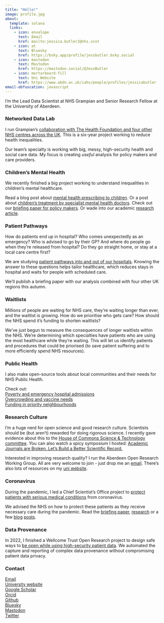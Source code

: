 ```yaml
---
title: "Hello!"
image: profile.jpg
about:
  template: solana
  links:
    - icon: envelope
      text: Email
      href: mailto:jessica.butler2@nhs.scot
    - icon: at
      text: Bluesky
      href: https://bsky.app/profile/jessbutler.bsky.social
    - icon: mastodon
      text: Mastodon
      href: https://mastodon.social/@JessButler
    - icon: mortarboard-fill
      text: Uni Website
      href: https://www.abdn.ac.uk/iahs/people/profiles/jessicabutler
email-obfuscation: javascript
---
```


I'm the Lead Data Scientist at NHS Grampian and Senior Research Fellow at the University of Aberdeen.<br>

### Networked Data Lab

I run Grampian's [collaboration with The Health Foundation and four other NHS centres across the UK](https://www.health.org.uk/funding-and-partnerships/the-networked-data-lab). This is a six-year project working to reduce health inequalities.

Our team's specialty is working with big, messy, high-security health and social care data. My focus is creating *useful* analysis for policy makers and care providers.

### Children's Mental Health

We recently finished a big project working to understand inequalities in children's mental healthcare.

Read a blog post about [mental health prescribing to children](https://jessbutler.github.io/posts/pis/). Or a post about [children's treatment by specialist mental health doctors](https://jessbutler.github.io/posts/referrals/). Check out our [briefing paper for policy makers](https://www.health.org.uk/publications/reports/improving-children-and-young-peoples-mental-health-services). Or wade into our academic [research article](https://bmcpsychiatry.biomedcentral.com/articles/10.1186/s12888-022-04438-5).

### Patient Pathways

How do patients end up in hospital? Who comes unexpectedly as an emergency? Who is advised to go by their GP? And where do people go when they're released from hospital? Do they go straight home, or stay at a local care centre first?

We are studying [patient pathways into and out of our hospitals](https://www.health.org.uk/publications/long-reads/the-challenges-and-potential-of-intermediate-care). Knowing the answer to these questions helps tailor healthcare, which reduces stays in hospital and waits for people with scheduled care.

We'll publish a briefing paper with our analysis combined with four other UK regions this autumn.

### Waitlists

Millions of people are waiting for NHS care, they're waiting longer than ever, and the waitlist is growing. How do we prioritise who gets care? How should the NHS spend it's funding to shorten waitlists?

We've just begun to measure the consequences of longer waitlists within the NHS. We're determining which specialties have patients who are using the most healthcare while they're waiting. This will let us identify patients and procedures that could be priorised (to save patient suffering and to more efficiently spend NHS resources).

### Public Health

I also make open-source tools about local communities and their needs for NHS Public Health.

Check out:\
[Poverty and emergency hospital admissions](https://jessbutler.github.io/emergency_admissions/)\
[Overcrowding and vaccine needs](https://jessbutler.github.io/social_distancing/)\
[Funding in priority neighbourhoods](https://jessbutler.github.io/priority_neighbourhoods/)

### Research Culture

I'm a huge nerd for open science and good research culture. Scientists should be (but aren't) rewarded for doing rigorous science. I recently gave evidence about this to the [House of Commons Science & Technology committee](https://publications.parliament.uk/pa/cm5803/cmselect/cmsctech/101/summary.html). You can also watch a spicy symposium I hosted: [Academic Journals are Broken. Let's Build a Better Scientific Record.](https://www.youtube.com/watch?v=1G2btEDb0j0)

Interested in improving research quality? I run the Aberdeen Open Research Working Group. All are very welcome to join - just drop me an [email](mailto:jessicabutler@abdn.ac.uk). There's also lots of resources on my [uni website](https://www.abdn.ac.uk/iahs/people/profiles/jessicabutler).

### Coronavirus

During the pandemic, I led a Chief Scientist's Office project to [protect patients with serious medical conditions](https://www.cso.scot.nhs.uk/rapid-research-in-covid-19-programme/abncovidportfolio/) from coronavirus.

We advised the NHS on how to protect these patients as they receive necessary care during the pandemic. Read the [briefing paper](https://www.health.org.uk/publications/reports/assessing-the-impact-of-covid-19-on-the-clinically-extremely-vulnerable-population), [research](https://www.medrxiv.org/content/10.1101/2021.09.09.21263026v1) or a few [blog](https://www.health.org.uk/news-and-comment/charts-and-infographics/exploring-demographic-variation-in-groups-advised-to-shield) [posts](https://www.health.org.uk/news-and-comment/charts-and-infographics/hospital-use-clinically-extremely-vulnerable-population).

### Data Provenance

In 2022, I finished a Wellcome Trust Open Research project to design safe ways to [be open while using high-security patient data](https://wellcome.ac.uk/grant-funding/people-and-projects/grants-awarded/open-reproducible-analysis-and-reporting-data). We automated the capture and reporting of complex data provenance without compromising patient data privacy.

### Contact

[Email](mailto:jessica.butler2@nhs.scot)\
[University website](https://www.abdn.ac.uk/iahs/people/profiles/jessicabutler)\
[Google Scholar](https://scholar.google.com/citations?user=N3iK7TcAAAAJ&hl=en)\
[Orcid](https://orcid.org/0000-0003-2054-3777)\
[Github](https://github.com/JessButler)\
[Bluesky](https://bsky.app/profile/jessbutler.bsky.social)\
<a rel="me" href="https://mastodon.social/@JessButler">Mastodon</a>\
[Twitter](https://twitter.com/jessbutler284)\
